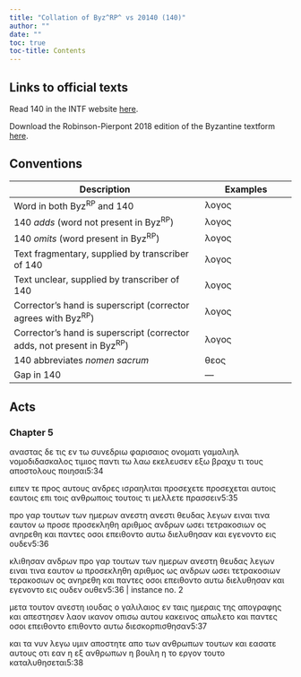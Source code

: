 ```yaml
---
title: "Collation of Byz^RP^ vs 20140 (140)"
author: ""
date: ""
toc: true
toc-title: Contents
---
```


::: {.callout-note appearance="minimal" icon="false" collapse="true"}
# Links to official texts

Read 140 in the INTF website [here](https://ntvmr.uni-muenster.de/manuscript-workspace?docID=20140).

Download the Robinson-Pierpont 2018 edition of the Byzantine textform [here](https://web.archive.org/web/20210413060536/https://byzantinetext.com/wp-content/uploads/2021/03/robinson-pierpont-2018-gnt-edition.pdf).


:::


::: {.callout-note appearance="minimal" icon="false" collapse="true"}
# Conventions

| Description                                                              	| Examples                           	|
|--------------------------------------------------------------------------	|------------------------------------	|
| Word in both Byz^RP^ and 140                                   	| λογος                              	|
| 140 *adds* (word not present in Byz^RP^)                       	| [λογος]{.greek-added}            	|
| 140 *omits* (word present in Byz^RP^)                          	| [λογος]{.greek-omitted}          	|
| Text fragmentary, supplied by transcriber of 140               	| [λογος]{.greek-supplied}         	|
| Text unclear, supplied by transcriber of 140                   	| [λογος]{.unclear}                	|
| Corrector's hand is superscript (corrector agrees with Byz^RP^)          	| [λογος]{.corr}                   	|
| Corrector's hand is superscript (corrector adds, not present in Byz^RP^) 	| [[λογος]{.corr}]{.greek-added} 	|
| 140 abbreviates *nomen sacrum*                                 	| [θεος]{.greek-abbr}            	|
| Gap in 140                                                     	| [―]{.gap}                        	|
:::

## Acts

### Chapter 5

αναστας [δε]{.greek-omitted} τις εν τω συνεδριω φαρισαιος [ον]{.unclear}οματι γαμαλιηλ [ν]{.unclear}ομοδιδασκαλος τιμιος παντι τω λαω εκελευσεν εξω βραχυ [τι]{.greek-omitted} τους αποστολους ποιησαι[5:34]{.aside}

ειπεν τε προς αυτους ανδρες ισραηλιται [προσεχετε]{.greek-omitted} [προσεχεται]{.greek-added} [αυτοις]{.greek-added} [εαυτοις]{.corr} επι τοις [ανθρωποις]{.greek-abbr} τουτοις τι μελλετε πρασσειν[5:35]{.aside}

προ γαρ τουτων των ημερων [ανεστη]{.greek-omitted} [ανεστι]{.greek-added} θευδας λεγων ειναι τινα εαυτον ω [προσε]{.greek-added} [προσεκληθη]{.greek-omitted} [αριθμος]{.greek-omitted} [ανδρων]{.greek-omitted} [ωσει]{.greek-omitted} [τετρακοσιων]{.greek-omitted} [ος]{.greek-omitted} [ανηρεθη]{.greek-omitted} [και]{.greek-omitted} [παντες]{.greek-omitted} [οσοι]{.greek-omitted} [επειθοντο]{.greek-omitted} [αυτω]{.greek-omitted} [διελυθησαν]{.greek-omitted} [και]{.greek-omitted} [εγενοντο]{.greek-omitted} [εις]{.greek-omitted} [ουδεν]{.greek-omitted}[5:36]{.aside}

[κλιθησαν]{.greek-added} [ανδρων]{.greek-added} [προ]{.greek-omitted} [γαρ]{.greek-omitted} [τουτων]{.greek-omitted} [των]{.greek-omitted} [ημερων]{.greek-omitted} [ανεστη]{.greek-omitted} [θευδας]{.greek-omitted} [λεγων]{.greek-omitted} [ειναι]{.greek-omitted} [τινα]{.greek-omitted} [εαυτον]{.greek-omitted} [ω]{.greek-omitted} [προσεκληθη]{.greek-omitted} αριθμος [ως]{.greek-added} [ανδρων]{.greek-omitted} [ωσει]{.greek-omitted} [τετρακοσιων]{.greek-omitted} [τερακοσιων]{.greek-added} ος ανηρεθη και παντες οσοι επειθοντο αυτω διελυθησαν και εγενοντο εις [ουδεν]{.greek-omitted} [ουθεν]{.greek-added}[5:36 | instance no. 2]{.aside}

μετα τουτον ανεστη ιουδας ο γαλιλαιος εν ταις ημεραις της απογραφης και απεστησεν λαον ικανον οπισω αυτου κακεινος απωλετο και παντες οσοι [επειθοντο]{.greek-omitted} [επιθοντο]{.greek-added} αυτω διεσκορπισθησαν[5:37]{.aside}

και τα νυν λεγω υμιν αποστητε απο των [ανθρωπων]{.greek-abbr} τουτων και εασατε αυτους [ο]{.unclear}τι εαν [η]{.unclear} εξ [ανθρωπων]{.greek-abbr} [η]{.greek-omitted} [βουλη]{.greek-omitted} [η]{.greek-omitted} [το]{.greek-omitted} [εργον]{.greek-omitted} [τουτο]{.greek-omitted} [καταλυθησεται]{.greek-omitted}[5:38]{.aside}

